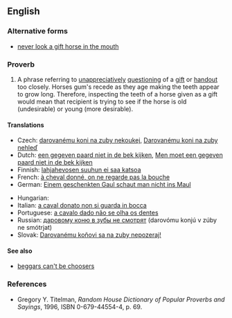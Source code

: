 ==English==

===Alternative forms===
* [[never look a gift horse in the mouth]]

===Proverb===
{{infl|en|proverb|head=[[don't]] [[look]] a [[gift horse]] [[in]] [[the]] [[mouth]]}}

# A phrase referring to [[unappreciatively]] [[questioning]] of a [[gift]] or [[handout]] too closely. Horses gum's recede as they age making the teeth appear to grow long. Therefore, inspecting the teeth of a horse given as a gift would mean that recipient is trying to see if the horse is old (undesirable) or young (more desirable).

====Translations====
{{trans-top|a phrase referring to unappreciatively questioning of a gift or handout too closely}}
* Czech: [[darovanému koni na zuby nekoukej]], [[Darovanému koni na zuby nehleď]]
* Dutch: [[een gegeven paard niet in de bek kijken]], [[Men moet een gegeven paard niet in de bek kijken]]
* Finnish: [[lahjahevosen suuhun ei saa katsoa]]
* French: [[à cheval donné, on ne regarde pas la bouche]]
* German: [[Einem geschenkten Gaul schaut man nicht ins Maul]]
{{trans-mid}}
* Hungarian: {{t|hu|ajándék lónak ne nézd a fogát}}
* Italian: [[a caval donato non si guarda in bocca]]
* Portuguese: [[a cavalo dado não se olha os dentes]]
* Russian: [[даровому коню в зубы не смотрят]] (darovómu konjú v zúby ne smótrjat)
* Slovak: [[Darovanému koňovi sa na zuby nepozeraj!]]
{{trans-bottom}}

====See also====
* [[beggars can't be choosers]]

===References===
* Gregory Y. Titelman, ''Random House Dictionary of Popular Proverbs and Sayings'', 1996, ISBN 0-679-44554-4, p. 69.